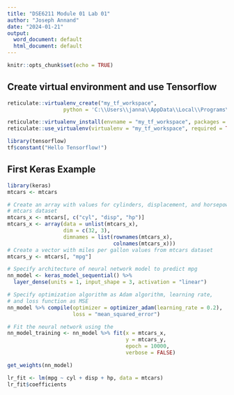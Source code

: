 ```yaml
---
title: "DSE6211 Module 01 Lab 01"
author: "Joseph Annand"
date: "2024-01-21"
output:
  word_document: default
  html_document: default
---
```


```r
knitr::opts_chunk$set(echo = TRUE)
```

## Create virtual environment and use Tensorflow


```r
reticulate::virtualenv_create("my_tf_workspace",
                  python = 'C:\\Users\\janna\\AppData\\Local\\Programs\\Python\\Python311\\python.exe')

reticulate::virtualenv_install(envname = "my_tf_workspace", packages = "tensorflow")
reticulate::use_virtualenv(virtualenv = "my_tf_workspace", required = TRUE)

library(tensorflow)
tf$constant("Hello Tensorflow!")
```


## First Keras Example


```r
library(keras)
mtcars <- mtcars

# Create an array with values for cylinders, displacement, and horsepower from
# mtcars dataset
mtcars_x <- mtcars[, c("cyl", "disp", "hp")]
mtcars_x <- array(data = unlist(mtcars_x),
                  dim = c(32, 3),
                  dimnames = list(rownames(mtcars_x),
                                  colnames(mtcars_x)))
# Create a vector with miles per gallon values from mtcars dataset
mtcars_y <- mtcars[, "mpg"]

# Specify architecture of neural network model to predict mpg
nn_model <- keras_model_sequential() %>%
  layer_dense(units = 1, input_shape = 3, activation = "linear")

# Specify optimization algorithm as Adam algorithm, learning rate,
# and loss function as MSE 
nn_model %>% compile(optimizer = optimizer_adam(learning_rate = 0.2),
                     loss = "mean_squared_error")

# Fit the neural network using the 
nn_model_training <- nn_model %>% fit(x = mtcars_x,
                                      y = mtcars_y,
                                      epoch = 10000,
                                      verbose = FALSE)

get_weights(nn_model)

lr_fit <- lm(mpg ~ cyl + disp + hp, data = mtcars)
lr_fit$coefficients
```

